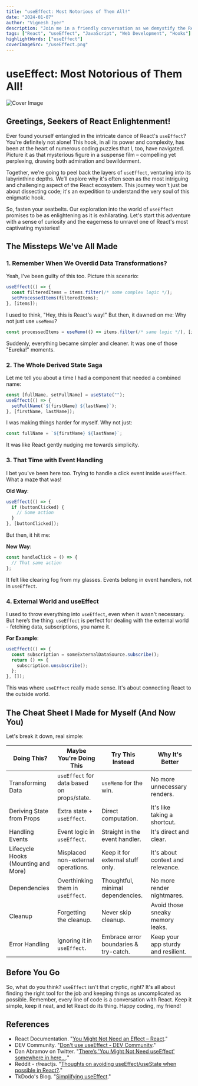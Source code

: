 ```yaml
---
title: "useEffect: Most Notorious of Them All!"
date: "2024-01-07"
author: "Vignesh Iyer"
description: "Join me in a friendly conversation as we demystify the React useEffect hook. We'll explore common misunderstandings, share personal insights, and provide practical examples to transform confusion into clarity."
tags: ["React", "useEffect", "JavaScript", "Web Development", "Hooks"]
highlightWords: ["useEffect"]
coverImageSrc: "/useEffect.png"
---
```


# useEffect: Most Notorious of Them All!

![Cover Image](/useEffect.png)

## Greetings, Seekers of React Enlightenment!

Ever found yourself entangled in the intricate dance of React's `useEffect`? You're definitely not alone! This hook, in all its power and complexity, has been at the heart of numerous coding puzzles that I, too, have navigated. Picture it as that mysterious figure in a suspense film – compelling yet perplexing, drawing both admiration and bewilderment.

Together, we're going to peel back the layers of `useEffect`, venturing into its labyrinthine depths. We’ll explore why it's often seen as the most intriguing and challenging aspect of the React ecosystem. This journey won't just be about dissecting code; it's an expedition to understand the very soul of this enigmatic hook.

So, fasten your seatbelts. Our exploration into the world of `useEffect` promises to be as enlightening as it is exhilarating. Let's start this adventure with a sense of curiosity and the eagerness to unravel one of React's most captivating mysteries!

## The Missteps We've All Made

### 1. Remember When We Overdid Data Transformations?

Yeah, I've been guilty of this too. Picture this scenario:

```javascript
useEffect(() => {
  const filteredItems = items.filter(/* some complex logic */);
  setProcessedItems(filteredItems);
}, [items]);
```

I used to think, "Hey, this is React's way!" But then, it dawned on me: Why not just use `useMemo`?

```javascript
const processedItems = useMemo(() => items.filter(/* same logic */), [items]);
```

Suddenly, everything became simpler and cleaner. It was one of those "Eureka!" moments.

### 2. The Whole Derived State Saga

Let me tell you about a time I had a component that needed a combined name:

```javascript
const [fullName, setFullName] = useState("");
useEffect(() => {
  setFullName(`${firstName} ${lastName}`);
}, [firstName, lastName]);
```

I was making things harder for myself. Why not just:

```javascript
const fullName = `${firstName} ${lastName}`;
```

It was like React gently nudging me towards simplicity.

### 3. That Time with Event Handling

I bet you've been here too. Trying to handle a click event inside `useEffect`. What a maze that was!

**Old Way**:

```javascript
useEffect(() => {
  if (buttonClicked) {
    // Some action
  }
}, [buttonClicked]);
```

But then, it hit me:

**New Way**:

```javascript
const handleClick = () => {
  // That same action
};
```

It felt like clearing fog from my glasses. Events belong in event handlers, not in `useEffect`.

### 4. External World and useEffect

I used to throw everything into `useEffect`, even when it wasn't necessary. But here’s the thing: `useEffect` is perfect for dealing with the external world - fetching data, subscriptions, you name it.

**For Example**:

```javascript
useEffect(() => {
  const subscription = someExternalDataSource.subscribe();
  return () => {
    subscription.unsubscribe();
  };
}, []);
```

This was where `useEffect` really made sense. It's about connecting React to the outside world.

## The Cheat Sheet I Made for Myself (And Now You)

Let's break it down, real simple:

| Doing This?                         | Maybe You're Doing This                    | Try This Instead                      | Why It's Better                     |
| ----------------------------------- | ------------------------------------------ | ------------------------------------- | ----------------------------------- |
| Transforming Data                   | `useEffect` for data based on props/state. | `useMemo` for the win.                | No more unnecessary renders.        |
| Deriving State from Props           | Extra state + `useEffect`.                 | Direct computation.                   | It's like taking a shortcut.        |
| Handling Events                     | Event logic in `useEffect`.                | Straight in the event handler.        | It's direct and clear.              |
| Lifecycle Hooks (Mounting and More) | Misplaced non-external operations.         | Keep it for external stuff only.      | It's about context and relevance.   |
| Dependencies                        | Overthinking them in `useEffect`.          | Thoughtful, minimal dependencies.     | No more render nightmares.          |
| Cleanup                             | Forgetting the cleanup.                    | Never skip cleanup.                   | Avoid those sneaky memory leaks.    |
| Error Handling                      | Ignoring it in `useEffect`.                | Embrace error boundaries & try-catch. | Keep your app sturdy and resilient. |

## Before You Go

So, what do you think? `useEffect` isn't that cryptic, right? It's all about finding the right tool for the job and keeping things as uncomplicated as possible. Remember, every line of code is a conversation with React. Keep it simple, keep it neat, and let React do its thing. Happy coding, my friend!

## References

- React Documentation. "[You Might Not Need an Effect – React](https://react.dev/learn/you-might-not-need-an-effect)."
- DEV Community. "[Don't use useEffect - DEV Community](https://dev.to/rem0nfawzi/dont-use-useeffect-3ca8)."
- Dan Abramov on Twitter. "[There’s 'You Might Not Need useEffect' somewhere in here...](https://twitter.com/dan_abramov/status/1281669881667162112?s=20)."
- Reddit - r/reactjs. "[Thoughts on avoiding useEffect/useState when possible in React?](https://www.reddit.com/r/reactjs/comments/17q3d1l/thoughts_on_avoiding_useeffectusestate_when/)."
- TkDodo's Blog. "[Simplifying useEffect](https://tkdodo.eu/blog/simplifying-use-effect#1-write-fewer-effects)."
